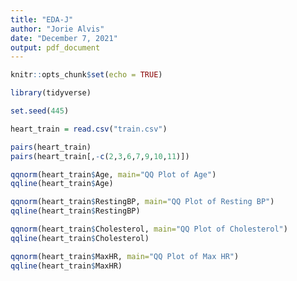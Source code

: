 ```yaml
---
title: "EDA-J"
author: "Jorie Alvis"
date: "December 7, 2021"
output: pdf_document
---
```


```r
knitr::opts_chunk$set(echo = TRUE)

library(tidyverse)

set.seed(445)

heart_train = read.csv("train.csv")
```

```r
pairs(heart_train)
pairs(heart_train[,-c(2,3,6,7,9,10,11)])
```

```r
qqnorm(heart_train$Age, main="QQ Plot of Age")
qqline(heart_train$Age)

qqnorm(heart_train$RestingBP, main="QQ Plot of Resting BP")
qqline(heart_train$RestingBP)

qqnorm(heart_train$Cholesterol, main="QQ Plot of Cholesterol")
qqline(heart_train$Cholesterol)

qqnorm(heart_train$MaxHR, main="QQ Plot of Max HR")
qqline(heart_train$MaxHR)
```

